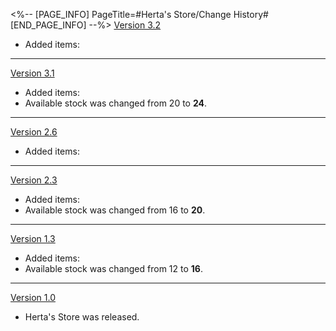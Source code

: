 <%-- [PAGE_INFO]
PageTitle=#Herta's Store/Change History#
[END_PAGE_INFO] --%>
{{Change History/Header}}
[[Version 3.2]]
* Added items: {{Item List|Ninja Record: Sound Hunt; Music Disc}}
----
[[Version 3.1]]
* Added items: {{Item List|Memory's Curtain Never Falls}}
* Available {{Item|Superimposer (Custom-made)|25}} stock was changed from 20 to '''24'''.
----
[[Version 2.6]]
* Added items: {{Item List|Before the Tutorial Mission Starts; Lil' Twisty Bubble Gum; Hey, Over Here; Exorcismal Fulu; For Tomorrow's Journey; Clockwork Inspiration Notebook}}
----
[[Version 2.3]]
* Added items: {{Item List|Eternal Calculus}}
* Available {{Item|Superimposer (Custom-made)|25}} stock was changed from 16 to '''20'''.
----
[[Version 1.3]]
* Added items: {{Item List|Solitary Healing}}
* Available {{Item|Superimposer (Custom-made)|25}} stock was changed from 12 to '''16'''.
----
[[Version 1.0]]
* Herta's Store was released.